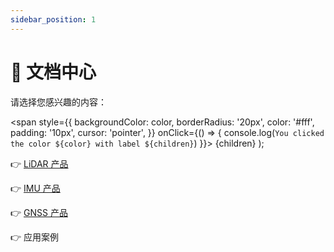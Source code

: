 ```yaml
---
sidebar_position: 1
---
```


# 🤗 文档中心

请选择您感兴趣的内容：

  <span
    style={{
      backgroundColor: color,
      borderRadius: '20px',
      color: '#fff',
      padding: '10px',
      cursor: 'pointer',
    }}
    onClick={() => {
      console.log(`You clicked the color ${color} with label ${children}`)
    }}>
    {children}
  </span>
);

👉 <Highlight color="#D5DBDB">[LiDAR 产品](/AsensingDocs/docs/lidar/intro)</Highlight>

👉 <Highlight color="#82E0AA">[IMU 产品](/AsensingDocs/docs/imu/intro)</Highlight>

👉 <Highlight color="#F9E79F">[GNSS 产品](/AsensingDocs/docs/gnss/intro)</Highlight>

👉 <Highlight color="#BB8FCE">应用案例</Highlight>
